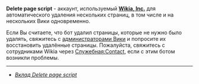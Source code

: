 '''Delete page script''' - аккаунт, используемый '''[[Wikia:Wikia, Inc.|Wikia, Inc.]]''' для автоматического удаления нескольких страниц, в том числе и на нескольких Вики одновременно.

Если Вы считаете, что бот удалил страницы, которые не нужно было удалять, свяжитесь с [[Служебная:ListAdmins|администраторами Вики]] и попросите их восстановить удалённые страницы. Пожалуйста, свяжитесь с сотрудниками Wikia через [[Служебная:Contact]], если с этим ботом возникли проблемы.

----
* ''[[Special:Contributions/Delete page script|Вклад Delete page script]]''
